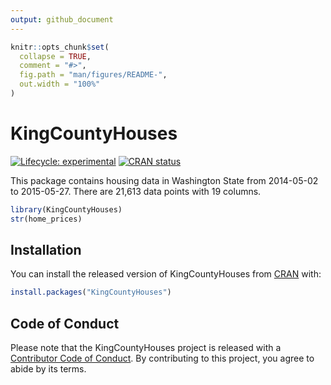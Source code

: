 ```yaml
---
output: github_document
---
```


<!-- README.md is generated from README.Rmd. Please edit that file -->

```r
knitr::opts_chunk$set(
  collapse = TRUE,
  comment = "#>",
  fig.path = "man/figures/README-",
  out.width = "100%"
)
```

# KingCountyHouses

<!-- badges: start -->
[![Lifecycle: experimental](https://img.shields.io/badge/lifecycle-experimental-orange.svg)](https://lifecycle.r-lib.org/articles/stages.html#experimental)
[![CRAN status](https://www.r-pkg.org/badges/version/KingCountyHouses)](https://CRAN.R-project.org/package=KingCountyHouses)
<!-- badges: end -->

This package contains housing data in Washington State from 2014-05-02 to 2015-05-27. There are 21,613 data points with 19 columns. 

```r
library(KingCountyHouses)
str(home_prices)
```

## Installation

You can install the released version of KingCountyHouses from [CRAN](https://CRAN.R-project.org) with:

``` r
install.packages("KingCountyHouses")
```

## Code of Conduct
  
Please note that the KingCountyHouses project is released with a [Contributor Code of Conduct](https://contributor-covenant.org/version/2/0/CODE_OF_CONDUCT.html). By contributing to this project, you agree to abide by its terms.
